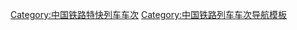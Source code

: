 {{Navbox with collapsible groups
|name      = 中国特快列车车次
|state     = {{{state|}}}
|title     = [[File:China Railways.svg|15px]] [[中华人民共和国铁路客运|中国铁路]][[特快列车]][[中国铁路列车车次|车次]]
|listclass = hlist
|groupstyle = text-align:center; color:#002FA7;
|liststyle = text-align:left;
|selected = {{{1|}}}
|group1 = 跨局特快列车
|abbr1    = 0
|list1  = {{Navbox|child|
|group1 = T  1<br>－<br>T100
|abbr1   = 0
|list1  = 
* {{0}}[[T1/2次列车|<s>1</s>]]
* {{0}}[[T1/2次列车|<s>2</s>]]
* {{0}}{{Gray|3}}
* {{0}}{{Gray|4}}
* {{0}}[[T5/6次列车|<s>5</s>]]
* {{0}}[[T5/6次列车|<s>6</s>]]
* {{0}}[[T7/8次列车|7]]
* {{0}}[[T7/8次列车|8]]
* {{0}}[[T9/10次列车|9]]
* [[T9/10次列车|10]]
* [[T12/13、T14/11次列车|<s>11</s>]]
* [[T12/13、T14/11次列车|<s>12</s>]]
* [[T12/13、T14/11次列车|<s>13</s>]]
* [[T12/13、T14/11次列车|<s>14</s>]]
* [[T15/16次列车|<s>15</s>]]
* [[T15/16次列车|<s>16</s>]]
* [[T17/18次列车|17]]
* [[T17/18次列车|18]]
* {{Gray|19}}
* {{Gray|20}}
* [[T22/23、T24/21次列车|<s>21</s>]]
* [[T22/23、T24/21次列车|<s>22</s>]]
* [[T22/23、T24/21次列车|<s>23</s>]]
* [[T22/23、T24/21次列车|<s>24</s>]]
* [[T25/26次列车|25]]
* [[T25/26次列车|26]]
* [[T27/28次列车|<s>27</s>]]
* [[T27/28次列车|<s>28</s>]]
* [[T29/30次列车|<s>29</s>]]
* [[T29/30次列车|<s>30</s>]]
* [[T31/32次列车|<s>31</s>]]
* [[T31/32次列车|<s>32</s>]]
* [[T33/34次列车|<s>33</s>]]
* [[T33/34次列车|<s>34</s>]]
* [[T35/36次列车|35]]
* [[T35/36次列车|36]]
* [[T36/37、T38/35次列车|<s>37</s>]]
* [[T36/37、T38/35次列车|<s>38</s>]]
* [[T39/40次列车|39]]
* [[T39/40次列车|40]]
* [[T41/42次列车|41]]
* [[T41/42次列车|42]]
* [[T43/44次列车|<s>43</s>]]
* [[T43/44次列车|<s>44</s>]]
* [[T43/44次列车|<s>45</s>]]
* [[T43/44次列车|<s>46</s>]]
* [[T47/48次列车|47]]
* [[T47/48次列车|48]]
* [[T49/50次列车|49]]
* [[T49/50次列车|50]]
* [[T52/53、T54/51次列车|<s>51</s>]]
* [[T52/53、T54/51次列车|<s>52</s>]]
* [[T52/53、T54/51次列车|<s>53</s>]]
* [[T52/53、T54/51次列车|<s>54</s>]]
* [[T56/57、T58/55次列车|55]]
* [[T56/57、T58/55次列车|56]]
* [[T56/57、T58/55次列车|57]]
* [[T56/57、T58/55次列车|58]]
* [[T59/60次列车|<s>59</s>]]
* [[T59/60次列车|<s>60</s>]]
* [[T61/62次列车|<s>61</s>]]
* [[T61/62次列车|<s>62</s>]]
* [[T63/64次列车|<s>63</s>]]
* [[T63/64次列车|<s>64</s>]]
* [[T65/66次列车|<s>65</s>]]
* [[T65/66次列车|<s>66</s>]]
* [[T67/68次列车|<s>67</s>]]
* [[T67/68次列车|<s>68</s>]]
* [[T69/70次列车|<s>69</s>]]
* [[T69/70次列车|<s>70</s>]]
* [[T72/73、T74/71次列车|<s>71</s>]]
* [[T72/73、T74/71次列车|<s>72</s>]]
* [[T72/73、T74/71次列车|<s>73</s>]]
* [[T72/73、T74/71次列车|<s>74</s>]]
* [[T75/76次列车|<s>75</s>]]
* [[T75/76次列车|<s>76</s>]]
* [[T77/78次列车|77]]
* [[T77/78次列车|78]]
* [[T81/80、T82/79次列车|79]]
* [[T81/80、T82/79次列车|80]]
* [[T81/80、T82/79次列车|81]]
* [[T81/80、T82/79次列车|82]]
* [[T84/85、T86/83次列车|<s>83</s>]]
* [[T84/85、T86/83次列车|<s>84</s>]]
* [[T84/85、T86/83次列车|<s>85</s>]]
* [[T84/85、T86/83次列车|<s>86</s>]]
* [[T87/88次列车|<s>87</s>]]
* [[T87/88次列车|<s>88</s>]]
* [[T89/90次列车|<s>89</s>]]
* [[T89/90次列车|<s>90</s>]]
* [[T91/92次列车|<s>91</s>]]
* [[T91/92次列车|<s>92</s>]]
* [[T12/13、T14/11次列车|<s>93</s>]]
* [[T12/13、T14/11次列车|<s>94</s>]]
* [[T95/96次列车|95]]
* [[T95/96次列车|96]]
* [[京九直通車|<s>97</s>]]
* [[京九直通車|<s>98</s>]]
* [[滬九直通車|<s>99</s>]]
* [[滬九直通車|<s>100</s>]]

|group2 = T101<br>－<br>T200
|abbr2   = 1
|list2  = 
* [[T101/102次列车|101]]
* [[T101/102次列车|102]]
* [[T103/104次列车|<s>103</s>]]
* [[T103/104次列车|<s>104</s>]]
* [[T105/106次列车|<s>105</s>]]
* [[T105/106次列车|<s>106</s>]]
* [[T107/108次列车|<s>107</s>]]
* [[T107/108次列车|<s>108</s>]]
* [[T109/110次列车|109]]
* [[T109/110次列车|110]]
* [[T112/113、T114/111次列车|111]]
* [[T112/113、T114/111次列车|112]]
* [[T112/113、T114/111次列车|113]]
* [[T112/113、T114/111次列车|114]]
* [[T118/115、T116/117次列车|115]]
* [[T118/115、T116/117次列车|116]]
* [[T118/115、T116/117次列车|117]]
* [[T118/115、T116/117次列车|118]]
* [[T119/120次列车|<s>119</s>]]
* [[T119/120次列车|<s>120</s>]]
* [[T122/123、T124/121次列车|121]]
* [[T122/123、T124/121次列车|122]]
* [[T122/123、T124/121次列车|123]]
* [[T122/123、T124/121次列车|124]]
* [[T126/127、T128/125次列车|125]]
* [[T126/127、T128/125次列车|126]]
* [[T126/127、T128/125次列车|127]]
* [[T126/127、T128/125次列车|128]]
* [[T129/130次列车|129]]
* [[T129/130次列车|130]]
* [[T131/134、T132/133次列车|131]]
* [[T131/134、T132/133次列车|132]]
* [[T131/134、T132/133次列车|133]]
* [[T131/134、T132/133次列车|134]]
* [[T135/136次列车|135]]
* [[T135/136次列车|136]]
* [[T138/139、T140/137次列车|<s>137</s>]]
* [[T138/139、T140/137次列车|<s>138</s>]]
* [[T138/139、T140/137次列车|<s>139</s>]]
* [[T138/139、T140/137次列车|<s>140</s>]]
* {{Gray|141}}
* {{Gray|142}}
* {{Gray|143}}
* {{Gray|144}}
* [[T145/148、T147/146次列车|145]]
* [[T145/148、T147/146次列车|146]]
* [[T145/148、T147/146次列车|147]]
* [[T145/148、T147/146次列车|148]]
* [[T149/150次列车|<s>149</s>]]
* [[T149/150次列车|<s>150</s>]]
* [[T152/151次列车|151]]
* [[T152/151次列车|152]]
* {{Gray|153}}
* {{Gray|154}}
* [[T156/157、T155/158次列车|<s>155</s>]]
* [[T156/157、T155/158次列车|<s>156</s>]]
* [[T156/157、T155/158次列车|<s>157</s>]]
* [[T156/157、T155/158次列车|<s>158</s>]]
* [[Z170/167、Z168/169次列车|<s>159</s>]]
* [[Z170/167、Z168/169次列车|<s>160</s>]]
* [[Z170/167、Z168/169次列车|<s>161</s>]]
* [[Z170/167、Z168/169次列车|<s>162</s>]]
* [[Z164/165、Z166/163次列车|<s>163</s>]]
* [[Z164/165、Z166/163次列车|<s>164</s>]]
* [[Z164/165、Z166/163次列车|<s>165</s>]]
* [[Z164/165、Z166/163次列车|<s>166</s>]]
* [[T167/168次列车|167]]
* [[T167/168次列车|168]]
* [[T169/170次列车|169]]
* [[T169/170次列车|170]]
* [[T171/172次列车|171]]
* [[T171/172次列车|172]]
* {{Gray|173}}
* {{Gray|174}}
* [[T175/176次列车|175]]
* [[T175/176次列车|176]]
* [[Z179/180次列车|<s>177</s>]]
* [[Z179/180次列车|<s>178</s>]]
* [[T179/180次列车|179]]
* [[T179/180次列车|180]]
* [[T182/183、T184/181次列车|181]]
* [[T182/183、T184/181次列车|182]]
* [[T182/183、T184/181次列车|183]]
* [[T182/183、T184/181次列车|184]]
* [[Z186/187、Z188/185次列车|<s>185</s>]]
* [[Z186/187、Z188/185次列车|<s>186</s>]]
* [[Z186/187、Z188/185次列车|<s>187</s>]]
* [[Z186/187、Z188/185次列车|<s>188</s>]]
* [[T189/190次列车|<s>189</s>]]
* [[T189/190次列车|<s>190</s>]]
* [[T192/193、T194/191次列车|<s>191</s>]]
* [[T192/193、T194/191次列车|<s>192</s>]]
* [[T192/193、T194/191次列车|<s>193</s>]]
* [[T192/193、T194/191次列车|<s>194</s>]]
* [[T195/196次列车|<s>195</s>]]
* [[T195/196次列车|<s>196</s>]]
* [[T197/198次列车|197]]
* [[T197/198次列车|198]]
* {{Gray|199}}
* {{Gray|200}}

|group3 = T201<br>－<br>T300
|abbr3    = 2
|list3  =
* [[T201/202次列车|<s>201</s>]]
* [[T201/202次列车|<s>202</s>]]
* [[T206/203、T204/205次列车|203]]
* [[T206/203、T204/205次列车|204]]
* [[T206/203、T204/205次列车|205]]
* [[T206/203、T204/205次列车|206]]
* [[兰州－西宁城际列车|<s>207</s>]]
* [[兰州－西宁城际列车|<s>208</s>]]
* [[兰州－西宁城际列车|<s>209</s>]]
* [[兰州－西宁城际列车|<s>210</s>]]
* [[T211/212次列车|211]]
* [[T211/212次列车|212]]
* [[兰州－西宁城际列车|<s>213</s>]]
* [[兰州－西宁城际列车|<s>214</s>]]
* [[T215/218、T217/216次列车|<s>215</s>]]
* [[T215/218、T217/216次列车|<s>216</s>]]
* [[T215/218、T217/216次列车|<s>217</s>]]
* [[T215/218、T217/216次列车|<s>218</s>]]
* [[T219/222、T221/220次列车|219]]
* [[T219/222、T221/220次列车|220]]
* [[T219/222、T221/220次列车|221]]
* [[T219/222、T221/220次列车|222]]
* {{Gray|223}}
* {{Gray|224}}
* [[T225/228、T227/226次列车|<s>225</s>]]
* [[T225/228、T227/226次列车|<s>226</s>]]
* [[T225/228、T227/226次列车|<s>227</s>]]
* [[T225/228、T227/226次列车|<s>228</s>]]
* {{Gray|229}}
* {{Gray|230}}
* [[T231/232次列车|231]]
* [[T231/232次列车|232]]
* {{Gray|233}}
* {{Gray|234}}
* [[T236/237、T238/235次列车|235]]
* [[T236/237、T238/235次列车|236]]
* [[T236/237、T238/235次列车|237]]
* [[T236/237、T238/235次列车|238]]
* [[T239/240次列车|<s>239</s>]]
* [[T239/240次列车|<s>240</s>]]
* [[T242/243、T244/241次列车|241]]
* [[T242/243、T244/241次列车|242]]
* [[T242/243、T244/241次列车|243]]
* [[T242/243、T244/241次列车|244]]
* [[T246/247、T248/245次列车|245]]
* [[T246/247、T248/245次列车|246]]
* [[T246/247、T248/245次列车|247]]
* [[T246/247、T248/245次列车|248]]
* [[T250/251、T252/249次列车|<s>249</s>]]
* [[T250/251、T252/249次列车|<s>250</s>]]
* [[T252/253、T254/251次列车|251]]
* [[T252/253、T254/251次列车|252]]
* [[T252/253、T254/251次列车|253]]
* [[T252/253、T254/251次列车|254]]
* [[T255/256次列车|<s>255</s>]]
* [[T255/256次列车|<s>256</s>]]
* [[T257/258次列车|<s>257</s>]]
* [[T257/258次列车|<s>258</s>]]
* {{Gray|259}}
* {{Gray|260}}
* [[T261/262次列车|261]]
* [[T261/262次列车|262]]
* [[T264/265、T263/266次列车|263]]
* [[T264/265、T263/266次列车|264]]
* [[T264/265、T263/266次列车|265]]
* [[T264/265、T263/266次列车|266]]
* [[T267/268次列车|267]]
* [[T267/268次列车|268]]
* [[T269/270次列车|269]]
* [[T269/270次列车|270]]
* [[T271/272次列车|<s>271</s>]]
* [[T271/272次列车|<s>272</s>]]
* {{Gray|273}}
* {{Gray|274}}
* [[T275/278、T277/276次列车|<s>275</s>]]
* [[T275/278、T277/276次列车|<s>276</s>]]
* [[T275/278、T277/276次列车|<s>277</s>]]
* [[T275/278、T277/276次列车|<s>278</s>]]
* {{Gray|279}}
* {{Gray|280}}
* [[T284/281、T282/283次列車|281]]
* [[T284/281、T282/283次列車|282]]
* [[T284/281、T282/283次列車|283]]
* [[T284/281、T282/283次列車|284]]
* [[T285/286次列车|<s>285</s>]]
* [[T285/286次列车|<s>286</s>]]
* [[T287/290、T288/289次列车|287]]
* [[T287/290、T288/289次列车|288]]
* [[T287/290、T288/289次列车|289]]
* [[T287/290、T288/289次列车|290]]
* [[T292/293、T294/291次列车|<s>291</s>]]
* [[T292/293、T294/291次列车|<s>292</s>]]
* [[T292/293、T294/291次列车|<s>293</s>]]
* [[T292/293、T294/291次列车|<s>294</s>]]
* [[T295/296次列车|<s>295</s>]]
* [[T295/296次列车|<s>296</s>]]
* [[T297/298次列车|297]]
* [[T297/298次列车|298]]
* {{Gray|299}}
* {{Gray|300}}

|group4 = T301<br>－<br>T400
|abbr4    = 3
|list4  = 

* [[T302/303、T304/301次列车|301]]
* [[T302/303、T304/301次列车|302]]
* [[T302/303、T304/301次列车|303]]
* [[T302/303、T304/301次列车|304]]
* [[T308/305、T306/307次列车|305]]
* [[T308/305、T306/307次列车|306]]
* [[T308/305、T306/307次列车|307]]
* [[T308/305、T306/307次列车|308]]
* [[T309/310次列车|<s>309</s>]]
* [[T309/310次列车|<s>310</s>]]
* [[T311/312次列车|311]]
* [[T311/312次列车|312]]
* {{Gray|313}}
* {{Gray|314}}
* [[T315/316次列车|<s>315</s>]]
* [[T315/316次列车|<s>316</s>]]
* [[T318/319、T320/317次列车|<s>317</s>]]
* [[T318/319、T320/317次列车|<s>318</s>]]
* [[T318/319、T320/317次列车|<s>319</s>]]
* [[T318/319、T320/317次列车|<s>320</s>]]
* [[T322/323、T324/321次列车|<s>321</s>]]
* [[T322/323、T324/321次列车|<s>322</s>]]
* [[T322/323、T324/321次列车|<s>323</s>]]
* [[T322/323、T324/321次列车|<s>324</s>]]
* [[T326/327、T328/325次列车|325]]
* [[T326/327、T328/325次列车|326]]
* [[T326/327、T328/325次列车|327]]
* [[T326/327、T328/325次列车|328]]
* [[T329/330次列车|329]]
* [[T329/330次列车|330]]
* {{Gray|331}}
* {{Gray|332}}
* {{Gray|333}}
* {{Gray|334}}
* {{Gray|335}}
* {{Gray|336}}
* [[T337/338次列车|337]]
* [[T337/338次列车|338]]
* {{Gray|339}}
* {{Gray|340}}
* {{Gray|341}}
* {{Gray|342}}
* {{Gray|343}}
* {{Gray|344}}
* {{Gray|345}}
* {{Gray|346}}
* {{Gray|347}}
* {{Gray|348}}
* {{Gray|349}}
* {{Gray|350}}
* {{Gray|351}}
* {{Gray|352}}
* {{Gray|353}}
* {{Gray|354}}
* {{Gray|355}}
* {{Gray|356}}
* {{Gray|357}}
* {{Gray|358}}
* [[T59/60次列车|359]]
* [[T59/60次列车|360]]
* {{Gray|361}}
* {{Gray|362}}
* {{Gray|363}}
* {{Gray|364}}
* {{Gray|365}}
* {{Gray|366}}
* [[T368/369、T370/367次列车|367]]
* [[T368/369、T370/367次列车|368]]
* [[T368/369、T370/367次列车|369]]
* [[T368/369、T370/367次列车|370]]
* [[T372/373、T374/371次列车|<s>371</s>]]
* [[T372/373、T374/371次列车|<s>372</s>]]
* [[T372/373、T374/371次列车|<s>373</s>]]
* [[T372/373、T374/371次列车|<s>374</s>]]
* {{Gray|375}}
* {{Gray|376}}
* {{Gray|377}}
* {{Gray|378}}
* [[T379/380次列车|379]]
* [[T379/380次列车|380]]
* [[T381/382次列车|381]]
* [[T381/382次列车|382]]
* {{Gray|383}}
* {{Gray|384}}
* [[T386/387、T388/385次列车|<s>385</s>]]
* [[T386/387、T388/385次列车|<s>386</s>]]
* [[T386/387、T388/385次列车|<s>387</s>]]
* [[T386/387、T388/385次列车|<s>388</s>]]
* [[T389/390次列车|<s>389</s>]]
* [[T389/390次列车|<s>390</s>]]
* {{Gray|391}}
* {{Gray|392}}
* {{Gray|393}}
* {{Gray|394}}
* [[T396/397、T398/395次列车|395]]
* [[T396/397、T398/395次列车|396]]
* [[T396/397、T398/395次列车|397]]
* [[T396/397、T398/395次列车|398]]
* {{Gray|399}}
* {{Gray|400}}

|group6 = T801<br>以上
|abbr6    = 8
|list6  = 
* [[廣九直通車|<s>801</s>、<s>802</s>、<s>803</s>、<s>804</s>、<s>805</s>、<s>806</s>、<s>807</s>、<s>808</s>、<s>809</s>、<s>810</s>、<s>811</s>、<s>812</s>、<s>813</s>、<s>814</s>、<s>815</s>、<s>816</s>、<s>817</s>、<s>818</s>、<s>819</s>、<s>820</s>]]
* {{Gray|821}}
* {{Gray|822}}
* [[廣九直通車|<s>823</s>、<s>824</s>、<s>825</s>、<s>826</s>、<s>827</s>、<s>828</s>]]
}}
|group7 = 管内特快列车
|abbr7    = 9
|list7  = {{Navbox|child|

  |group1 = [[哈尔滨铁路局|哈局]]
  |abbr1 = B
  |list1 =  

* [[牡丹江-绥芬河城际特快列车|5001]]
* [[牡丹江-绥芬河城际特快列车|5002]]
* [[牡丹江-绥芬河城际特快列车|5003]]
* [[牡丹江-绥芬河城际特快列车|5004]]
* [[牡丹江-绥芬河城际特快列车|5005]]
* [[牡丹江-绥芬河城际特快列车|5006]]
* [[牡丹江-绥芬河城际特快列车|5007]]
* [[牡丹江-绥芬河城际特快列车|5008]]
* [[牡丹江-绥芬河城际特快列车|5009]]
* [[牡丹江-绥芬河城际特快列车|5010]]
* [[牡丹江-绥芬河城际特快列车|5011]]
* [[牡丹江-绥芬河城际特快列车|5012]]
* [[牡丹江-绥芬河城际特快列车|5013]]
* [[牡丹江-绥芬河城际特快列车|5014]]
* [[Z203/204次列车|5101]]
* [[Z203/204次列车|<s>5102</s>]]


  |group2 = [[沈阳铁路局|沈局]]
  |abbr2 = T
  |list2 =
* [[0T5315/6次列车|0T5315/6]]
* [[T5301/2次列车|<s>5301</s>]]
* [[T5301/2次列车|<s>5302</s>]]
* [[T5303/4次列车|<s>5303</s>]]
* [[T5303/4次列车|<s>5304</s>]]
* [[T5305/6次列车|5305]]
* [[T5305/6次列车|5306]]
* [[T5307/8次列车|5307]]
* [[T5307/8次列车|5308]]
* [[T5309/10次列车|5309]]
* [[T5309/10次列车|5310]]
* [[T5311/2次列车|5311]]
* [[T5311/2次列车|5312]]
* [[T5313/4次列车|5313]]
* [[T5313/4次列车|5314]]
* [[T5315/6次列车|5315]]
* [[T5315/6次列车|5316]]
* [[T5317/8次列车|5317]]
* [[T5317/8次列车|5318]]
* [[T5319/20次列车|<s>5319</s>]]
* [[T5319/20次列车|<s>5320</s>]]
* [[T5325/6次列车|<s>5325</s>]]
* [[T5325/6次列车|<s>5326</s>]]
  |group3 = [[北京铁路局|京局]]
  |abbr3 = P
  |list3 =  
* [[T5682/5683、T5684/5681次列车|<s>5681</s>]]
* [[T5682/5683、T5684/5681次列车|<s>5682</s>]]
* [[T5682/5683、T5684/5681次列车|<s>5683</s>]]
* [[T5682/5683、T5684/5681次列车|<s>5684</s>]]
* [[T5685/5686次列车|<s>5685</s>]]
* [[T5685/5686次列车|<s>5686</s>]]
* [[T5687/5688次列车|5687]]
* [[T5687/5688次列车|5688]]
  |group4 = [[太原铁路局|太局]]
  |abbr4 = V
  |list4 =  
  |group5 = [[呼和浩特铁路局|呼局]]
  |abbr5 = C
  |list5 =  
* [[T4204/T4201、T4202/T4203次列车|4201]]
* [[T4204/T4201、T4202/T4203次列车|4202]]
* [[T4204/T4201、T4202/T4203次列车|4203]]
* [[T4204/T4201、T4202/T4203次列车|4204]]
* [[T6301/6302次列车|<s>6301</s>]]
* [[T6301/6302次列车|<s>6302</s>]]
* [[T6307/6308次列车|6307]]
* [[T6307/6308次列车|6308]]
  |group6 = [[郑州铁路局|郑局]]
  |abbr6 = F
  |list6 =  
* [[T6551/6552次列车|6551]]
* [[T6551/6552次列车|6552]]
  |group7 = [[武汉铁路局|武局]]
  |abbr7 = N 
  |list7 =  
* [[T6701/2次列车|6701]]
* [[T6701/2次列车|6702]]
* [[T6783/4次列车|<s>6783</s>]]
* [[T6783/4次列车|<s>6784</s>]]
  |group8 = [[西安铁路局|西局]]
  |abbr8 = Y
  |list8 =  
* [[T7015/6次列车|<s>7015</s>]]
* [[T7015/6次列车|<s>7016</s>]]
<!--http://news.hsw.cn/system/2019/1226/1141256.shtml-->
  |group9 = [[济南铁路局|济局]]
  |abbr9 = K 
  |list9 = 
* [[T7565/6次列车|7565]]
* [[T7565/6次列车|7566]]
* [[T7567/8次列车|7567]]
* [[T7567/8次列车|7568]]
* [[T7575/6次列车|7575]]
* [[T7575/6次列车|7576]]
* [[T7577/8次列车|7577]]
* [[T7577/8次列车|7578]]
  |group10 = [[上海铁路局|上局]]
  |abbr10 = H
  |list10 =  
* [[T7606/7607、T7608/7605次列车|<s>7605</s>]]
* [[T7606/7607、T7608/7605次列车|<s>7606</s>]]
* [[T7606/7607、T7608/7605次列车|<s>7607</s>]]
* [[T7606/7607、T7608/7605次列车|<s>7608</s>]]
* [[芜湖-合肥城际特快列车|7681-7686]]
* [[盐城-南京城际特快列车|<s>7771-7776</s>]]
* [[T7776/7777、T7775/7778次列车|7775]]
* [[T7776/7777、T7775/7778次列车|7776]]
* [[T7776/7777、T7775/7778次列车|7777]]
* [[T7776/7777、T7775/7778次列车|7778]]
* [[盐城-南京城际特快列车|<s>7781-7784</s>]]
* [[T7785/7786次列车|7785]]
* [[T7785/7786次列车|7786]]
* [[T7787/7788次列车|7787]]
* [[T7787/7788次列车|7788]]
  |group11 = [[南昌铁路局|南局]]
  |abbr11 = G
  |list11 = 
* [[T8001/8002次列车|8001]]
* [[T8001/8002次列车|8002]]
* [[T8004次列车|8004]]
  |group12 = [[广铁集团|广铁]]
  |abbr12 = Q
  |list12 = 
* [[T8301/8302次列车|<s>8301</s>]]
* [[T8301/8302次列车|<s>8302</s>]]
* [[T8303/8304次列车|<s>8303</s>]]
* [[T8303/8304次列车|<s>8304</s>]]
* [[T8305/8306次列车|<s>8305</s>]]
* [[T8305/8306次列车|<s>8306</s>]]
* [[T8308/8309、T8310/8307次列车|<s>8307</s>]]
* [[T8308/8309、T8310/8307次列车|<s>8308</s>]]
* [[T8309/10次列车|8309]]
* [[T8309/10次列车|8310]]
* [[T8316/8317、T8318/8315次列车|8315]]
* [[T8316/8317、T8318/8315次列车|8316]]
* [[T8316/8317、T8318/8315次列车|8317]]
* [[T8316/8317、T8318/8315次列车|8318]]
* [[T8321/8322次列车|8321]]
* [[T8321/8322次列车|8322]]
* [[T8324/8321、T8322/8323次列车|8323]]
* [[T8324/8321、T8322/8323次列车|8324]]
* [[T8325/8328、T8327/8326次列车|<s>8325</s>]]
* [[T8325/8328、T8327/8326次列车|<s>8326</s>]]
* [[T8325/8328、T8327/8326次列车|<s>8327</s>]]
* [[T8325/8328、T8327/8326次列车|<s>8328</s>]]
* [[T8345/8346次列车|<s>8345</s>]]
* [[T8345/8346次列车|<s>8346</s>]]
* [[T8347/8350、T8348/8349次列车|<s>8347</s>]]
* [[T8347/8350、T8348/8349次列车|<s>8348</s>]]
* [[T8347/8350、T8348/8349次列车|<s>8349</s>]]
* [[T8347/8350、T8348/8349次列车|<s>8350</s>]]
* [[广州-坪石城际特快列车|<s>8351</s>]]
* [[广州-坪石城际特快列车|<s>8352</s>]]
* [[广州-坪石城际特快列车|<s>8353</s>]]
* [[广州-坪石城际特快列车|<s>8354</s>]]
* [[T8361/8364、T8362/8363次列车|<s>8361</s>]]
* [[T8361/8364、T8362/8363次列车|<s>8362</s>]]
* [[T8361/8364、T8362/8363次列车|<s>8363</s>]]
* [[T8361/8364、T8362/8363次列车|<s>8364</s>]]
* [[广州-梅州城际特快列车|8365]]
* [[广州-梅州城际特快列车|8366]]
* [[广州-梅州城际特快列车|8367]]
* [[广州-梅州城际特快列车|8368]]
* [[T8369/8370次列车|8369]]
* [[T8369/8370次列车|8370]]
* [[广州-梅州城际特快列车|8379]]
* [[广州-梅州城际特快列车|8380]]
* [[广州-梅州城际特快列车|8381]]
* [[广州-梅州城际特快列车|8382]]
  |group13 = [[南宁铁路局|宁局]]
  |abbr13 = Z
  |list13 = 
* [[T8701/8702次列车|8701]]
* [[T8701/8702次列车|8702]]
* <s>[[北海-防城港城际特快列车|8711-8718]]</s>
* [[T8725/8726次列车|8725]]
* [[T8725/8726次列车|8726]]
  |group14 = [[成都铁路局|成局]]
  |abbr14 = W
  |list14 = 
* [[T8865/8866次列车|8865]]
* [[T8865/8866次列车|8866]]
* [[T8865/8866次列车|8866]]
* [[T8869/8870次列车|8869]]
* [[T8869/8870次列车|8870]]
* [[T8898/8899、T8900/8897次列车|8897]]
* [[T8898/8899、T8900/8897次列车|8898]]
* [[T8898/8899、T8900/8897次列车|8899]]
* [[T8898/8899、T8900/8897次列车|8900]]
  |group15 = [[昆明铁路局|昆局]]
  |abbr15 = M
  |list15 = 
* [[昆明-曲靖城际特快列车|9001]]
* [[昆明-曲靖城际特快列车|9002]]
* [[昆明-曲靖城际特快列车|9003]]
* [[昆明-曲靖城际特快列车|9004]]
* [[昆明-曲靖城际特快列车|9005]]
* [[昆明-曲靖城际特快列车|9006]]
* [[昆明-曲靖城际特快列车|9007]]
* [[昆明-曲靖城际特快列车|9008]]
* [[昆明-曲靖城际特快列车|9009]]
* [[昆明-曲靖城际特快列车|9010]]
* [[昆明-曲靖城际特快列车|9011]]
* [[昆明-曲靖城际特快列车|9012]]
* [[昆明-曲靖城际特快列车|9013]]
* [[昆明-曲靖城际特快列车|9014]]
* [[昆明-曲靖城际特快列车|9016]]
* [[昆明-宣威城际特快列车|9021]]
* [[昆明-宣威城际特快列车|9023]]
* [[昆明-宣威城际特快列车|9024]]
* [[昆明-宣威城际特快列车|9025]]
* [[昆明-宣威城际特快列车|9026]]
* [[昆明-宣威城际特快列车|9028]]
  |group16 = [[兰州铁路局|兰局]]
  |abbr16 = J
  |list16 =
* [[T6201/6202次列车|6201]]
* [[T6201/6202次列车|6202]]
* [[T6203/6204次列车|6203]]
* [[T6203/6204次列车|6204]]  
* [[T6601/6602次列车|6601]]
* [[T6601/6602次列车|6602]]
* [[T6603/6604次列车|<s>6603</s>]]
* [[T6603/6604次列车|<s>6604</s>]]
* [[T6605/6606次列车|6605]]
* [[T6605/6606次列车|6606]]
* [[T6611/6612次列车|6611]]
* [[T6611/6612次列车|6612]]
  |group17 = [[乌鲁木齐铁路局|乌局]]
  |abbr17 = R
  |list17 = 
* [[T9501/9502次列车|9501]]
* [[T9501/9502次列车|9502]]
* [[北疆之星|9561、9562、9563、9564、9565、9566、9581、9582、9583、9584]]
  |group18 = [[青藏铁路公司|青藏]]
  |abbr18 = O
  |list18 =  
}}

|below  = （{{Gray|灰色字体}}为未使用车次，<s>删除线</s>为已停运车次）
}}
[[Category:中国铁路特快列车车次]]<noinclude>
{{Collapsible option}}
[[Category:中国铁路列车车次导航模板]]
</noinclude>